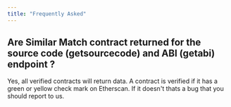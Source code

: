 ```yaml
---
title: "Frequently Asked"
---
```


## Are Similar Match contract returned for the source code (getsourcecode) and ABI (getabi) endpoint ?

Yes, all verified contracts will return data. A contract is verified if it has a green or yellow check  mark on Etherscan. If it doesn't thats a bug that you should report to us.